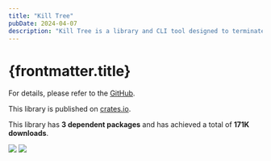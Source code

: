 ```yaml
---
title: "Kill Tree"
pubDate: 2024-04-07
description: "Kill Tree is a library and CLI tool designed to terminate a specified process and all its child processes recursively, operating independently of other commands like kill or taskkill."
---
```



# {frontmatter.title}

For details, please refer to the [GitHub](https://github.com/harryplusplus/kill-tree).

This library is published on [crates.io](https://crates.io/crates/kill_tree).

This library has **3 dependent packages** and has achieved a total of **171K downloads**.

<Image src={dependentsImage} />
<Image src={downloadsImage} />

